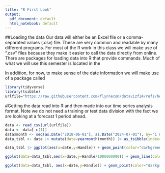 ```yaml
---
title: "R First Look"
output: 
  pdf_document: default
  html_notebook: default
---
```


##Loading the data
Our data will either be an Excel file or a comma-separated values (.csv) file. These are very common and readable by many different programs. For most of the R work in this class we will make use of ".csv" files because they make it easier to call the data directly from online. There are packages for loading data into R that provide commands. Much of what we will use this semester is located in the \em{tidyverse}. This is a collection of the most popular collections of code and commands in R. It includes collections for reading data, data analysis, and data visualization.

In addition, for now, to make sense of the date information we will make use of a package called \em{tsibble}. This is useful for time/date type visualizations.^[I gave an explanation of the origin of this term in class.] The use of the url points to the data set used for this introduction to R. It is downloaded directly from github into R saving us steps.^[This would also be a useful feature pointing, for example, to an internal company server that will allow someone to provide a file to others without having to provide, simultaneously, the data set.]

```r
library(tidyverse)
library(tsibble)
urlfile="https://raw.githubusercontent.com/flynnecon/datavizf24/refs/heads/main/online_monthly_R.csv"
```
#Getting the data read into R and then made into our time series analysis format. Note we do not need a training or test data division with the fact we are looking at a forecast 1 period ahead.
```r
data <- read_csv(url(urlfile))
data <- data[-c(1)]
data$month <- seq(as.Date("2018-06-01"), as.Date("2024-07-01"), by="1 month")
data_tsbl <- data |> mutate(date=yearmonth(month)) |> as_tsibble(index=date)
```

```r
data_tsbl |> ggplot(aes(x=date,y=Handle)) + geom_point(color="darkgreen")
```

```r
ggplot(data=data_tsbl,aes(x=date,y=Handle/1000000000)) + geom_line(color="blue")
```

```r
ggplot(data=data_tsbl, aes(x=date,y=Handle)) + geom_point(color="darkgreen") + geom_line(color="blue") + theme_bw()
```

